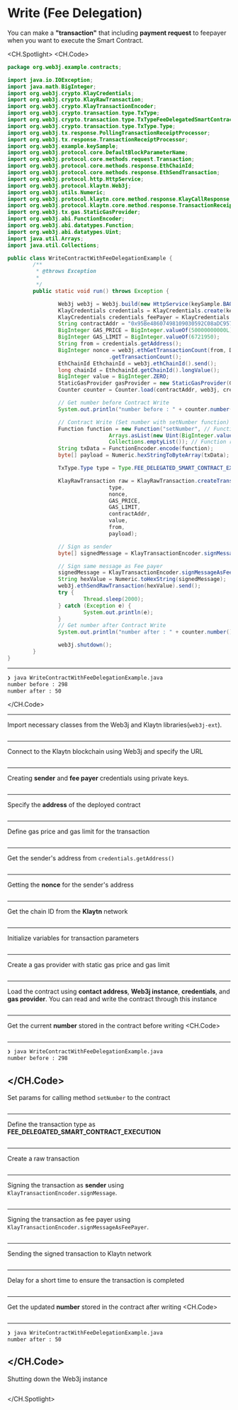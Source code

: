 # Write (Fee Delegation)
You can make a **"transaction"** that including **payment request** to feepayer when you want to execute the Smart Contract.

<CH.Spotlight>
<CH.Code>

```java WriteContractWithFeeDelegationExample.java
package org.web3j.example.contracts;

import java.io.IOException;
import java.math.BigInteger;
import org.web3j.crypto.KlayCredentials;
import org.web3j.crypto.KlayRawTransaction;
import org.web3j.crypto.KlayTransactionEncoder;
import org.web3j.crypto.transaction.type.TxType;
import org.web3j.crypto.transaction.type.TxTypeFeeDelegatedSmartContractExecution;
import org.web3j.crypto.transaction.type.TxType.Type;
import org.web3j.tx.response.PollingTransactionReceiptProcessor;
import org.web3j.tx.response.TransactionReceiptProcessor;
import org.web3j.example.keySample;
import org.web3j.protocol.core.DefaultBlockParameterName;
import org.web3j.protocol.core.methods.request.Transaction;
import org.web3j.protocol.core.methods.response.EthChainId;
import org.web3j.protocol.core.methods.response.EthSendTransaction;
import org.web3j.protocol.http.HttpService;
import org.web3j.protocol.klaytn.Web3j;
import org.web3j.utils.Numeric;
import org.web3j.protocol.klaytn.core.method.response.KlayCallResponse;
import org.web3j.protocol.klaytn.core.method.response.TransactionReceipt;
import org.web3j.tx.gas.StaticGasProvider;
import org.web3j.abi.FunctionEncoder;
import org.web3j.abi.datatypes.Function;
import org.web3j.abi.datatypes.Uint;
import java.util.Arrays;
import java.util.Collections;

public class WriteContractWithFeeDelegationExample {
        /**
         * @throws Exception
         * 
         */
        public static void run() throws Exception {

                Web3j web3j = Web3j.build(new HttpService(keySample.BAOBAB_URL));
                KlayCredentials credentials = KlayCredentials.create(keySample.LEGACY_KEY_privkey);
                KlayCredentials credentials_feePayer = KlayCredentials.create(keySample.LEGACY_KEY_FEEPAYER_privkey);
                String contractAddr = "0x95Be48607498109030592C08aDC9577c7C2dD505";
                BigInteger GAS_PRICE = BigInteger.valueOf(50000000000L);
                BigInteger GAS_LIMIT = BigInteger.valueOf(6721950);
                String from = credentials.getAddress();
                BigInteger nonce = web3j.ethGetTransactionCount(from, DefaultBlockParameterName.LATEST).send()
                                .getTransactionCount();
                EthChainId EthchainId = web3j.ethChainId().send();
                long chainId = EthchainId.getChainId().longValue();
                BigInteger value = BigInteger.ZERO;
                StaticGasProvider gasProvider = new StaticGasProvider(GAS_PRICE, GAS_LIMIT);
                Counter counter = Counter.load(contractAddr, web3j, credentials.convertToCredentials(), gasProvider);

                // Get number before Contract Write
                System.out.println("number before : " + counter.number().send());

                // Contract Write (Set number with setNumber function)
                Function function = new Function("setNumber", // Function name
                                Arrays.asList(new Uint(BigInteger.valueOf(50))), // Function input parameters
                                Collections.emptyList()); // Function returned parameters
                String txData = FunctionEncoder.encode(function);
                byte[] payload = Numeric.hexStringToByteArray(txData);

                TxType.Type type = Type.FEE_DELEGATED_SMART_CONTRACT_EXECUTION;

                KlayRawTransaction raw = KlayRawTransaction.createTransaction(
                                type,
                                nonce,
                                GAS_PRICE,
                                GAS_LIMIT,
                                contractAddr,
                                value,
                                from,
                                payload);

                // Sign as sender
                byte[] signedMessage = KlayTransactionEncoder.signMessage(raw, chainId, credentials);

                // Sign same message as Fee payer
                signedMessage = KlayTransactionEncoder.signMessageAsFeePayer(raw, chainId, credentials_feePayer);
                String hexValue = Numeric.toHexString(signedMessage);
                web3j.ethSendRawTransaction(hexValue).send();
                try {
                        Thread.sleep(2000);
                } catch (Exception e) {
                        System.out.println(e);
                }
                // Get number after Contract Write
                System.out.println("number after : " + counter.number().send());

                web3j.shutdown();
        }
}
```
---
```zsh output
❯ java WriteContractWithFeeDelegationExample.java
number before : 298
number after : 50
```
</CH.Code>


---
Import necessary classes from the Web3j and Klaytn libraries(`web3j-ext`).
```java WriteContractWithFeeDelegationExample.java focus=1:28

```

---
Connect to the Klaytn blockchain using Web3j and specify the URL
```java WriteContractWithFeeDelegationExample.java focus=37

```

---
Creating **sender** and **fee payer** credentials using private keys.
```java WriteContractWithFeeDelegationExample.java focus=38:39

```

---
Specify the **address** of the deployed contract
```java WriteContractWithFeeDelegationExample.java focus=38

```

---
Define gas price and gas limit for the transaction
```java WriteContractWithFeeDelegationExample.java focus=41:42

```

---
Get the sender's address from `credentials.getAddress()`
```java WriteContractWithFeeDelegationExample.java focus=43

```

---
Getting the **nonce** for the sender's address
```java WriteContractWithFeeDelegationExample.java focus=44:45

```

---
Get the chain ID from the **Klaytn** network
```java WriteContractWithFeeDelegationExample.java focus=46:47

```

---
Initialize variables for transaction parameters
```java WriteContractWithFeeDelegationExample.java focus=48

```

---
Create a gas provider with static gas price and gas limit
```java WriteContractWithFeeDelegationExample.java focus=49

```

---
Load the contract using **contact address**, **Web3j instance**, **credentials**, and **gas provider**. You can read and write the contract through this instance
```java WriteContractWithFeeDelegationExample.java focus=50

```

---
Get the current **number** stored in the contract before writing
<CH.Code>
```java WriteContractWithFeeDelegationExample.java focus=52:53

```


---

```zsh output
❯ java WriteContractWithFeeDelegationExample.java
number before : 298

```

</CH.Code>
---
Set params for calling method `setNumber` to the contract
```java WriteContractWithFeeDelegationExample.java focus=55:60

```

---
Define the transaction type as **FEE_DELEGATED_SMART_CONTRACT_EXECUTION**
```java WriteContractWithFeeDelegationExample.java focus=62

```

---
Create a raw transaction
```java WriteContractWithFeeDelegationExample.java focus=64:72

```
---
Signing the transaction as **sender** using `KlayTransactionEncoder.signMessage`. 
```java WriteContractWithFeeDelegationExample.java focus=74:75

```
---
Signing the transaction as fee payer using `KlayTransactionEncoder.signMessageAsFeePayer`. 
```java WriteContractWithFeeDelegationExample.java focus=77:78

```
---
Sending the signed transaction to Klaytn network
```java WriteContractWithFeeDelegationExample.java focus=80

```
---
Delay for a short time to ensure the transaction is completed
```java WriteContractWithFeeDelegationExample.java focus=81:85

```
---
Get the updated **number** stored in the contract after writing
<CH.Code>
```java WriteContractWithFeeDelegationExample.java focus=86:87

```


---

```zsh output
❯ java WriteContractWithFeeDelegationExample.java
number after : 50

```

</CH.Code>
---
Shutting down the Web3j instance
```java WriteContractWithFeeDelegationExample.java focus=89

```

</CH.Spotlight>
